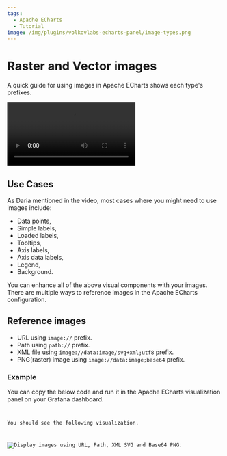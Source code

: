 ```yaml
---
tags:
  - Apache ECharts
  - Tutorial
image: /img/plugins/volkovlabs-echarts-panel/image-types.png
---
```



# Raster and Vector images

A quick guide for using images in Apache ECharts shows each type's prefixes.

<Video
  src="https://www.youtube.com/embed/ygFDhmbPU-Y"
  title="Apache ECharts supports base64 PNG and SVG (vector) images."
/>

## Use Cases

As Daria mentioned in the video, most cases where you might need to use images include:

- Data points,
- Simple labels,
- Loaded labels,
- Tooltips,
- Axis labels,
- Axis data labels,
- Legend,
- Background.

You can enhance all of the above visual components with your images. There are multiple ways to reference images in the Apache ECharts configuration.

## Reference images

- URL using `image://` prefix.
- Path using `path://` prefix.
- XML file using `image://data:image/svg+xml;utf8` prefix.
- PNG(raster) image using `image://data:image;base64` prefix.

### Example

You can copy the below code and run it in the Apache ECharts visualization panel on your Grafana dashboard.

<Code
  url="https://github.com/VolkovLabs/volkovlabs.io/blob/main/docs/volkovlabs-echarts-panel/tutorials/images.js"
  language="js"
/>

You should see the following visualization.

<Image
  title="Display images using URL, Path, XML SVG and Base64 PNG."
  src="/img/plugins/volkovlabs-echarts-panel/image-types.png"
/>
